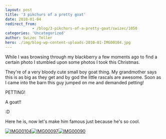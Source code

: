 ```yaml
---
layout: post
title: '3 pikchurs of a pretty goat'
date: 2010-01-04
redirect_from: 
            - /blog/3-pikchurs-of-a-pretty-goat/swizec/1050
categories: 'Uncategorized'
author: Swizec Teller
hero: ./img/blog-wp-content-uploads-2010-01-IMG00104.jpg
---
```

While I was browsing through my blackberry a few moments ago to find a certain photo I stumbled upon some photos I took this Christmas.



They're of a very bloody cute small boy goat thing. My grandmother says this is as big as they get and by god the little rascals are awesome. Soon as I came into the barn this guy jumped on me and demanded petting!



PETTING!



A goat!!



:D



Here he is, now let's make him famous just because he's so cool.



[![IMG00104](http://swizec.com/blog/wp-content/uploads/2010/01/IMG00104.jpg "IMG00104")](./img/blog-wp-content-uploads-2010-01-IMG00104.jpg)[![IMG00097](http://swizec.com/blog/wp-content/uploads/2010/01/IMG00097.jpg "IMG00097")](./img/blog-wp-content-uploads-2010-01-IMG00097.jpg)[![IMG00090](http://swizec.com/blog/wp-content/uploads/2010/01/IMG00090.jpg "IMG00090")](./img/blog-wp-content-uploads-2010-01-IMG00090.jpg)